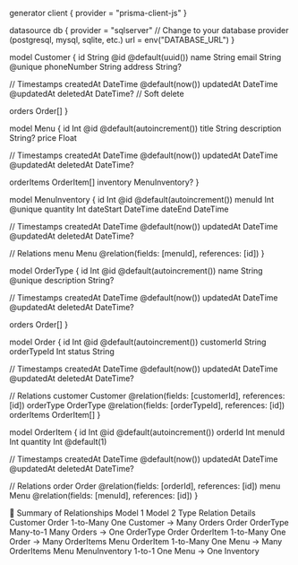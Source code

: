 generator client {
  provider = "prisma-client-js"
}

datasource db {
  provider = "sqlserver" // Change to your database provider (postgresql, mysql, sqlite, etc.)
  url      = env("DATABASE_URL")
}

model Customer {
  id          String  @id @default(uuid())
  name        String
  email       String  @unique
  phoneNumber String
  address     String?

  // Timestamps
  createdAt   DateTime @default(now())
  updatedAt   DateTime @updatedAt
  deletedAt   DateTime? // Soft delete
  
  orders      Order[]
}

model Menu {
  id          Int     @id @default(autoincrement())
  title       String
  description String?
  price       Float

  // Timestamps
  createdAt   DateTime @default(now())
  updatedAt   DateTime @updatedAt
  deletedAt   DateTime?

  orderItems  OrderItem[]
  inventory   MenuInventory?
}

model MenuInventory {
  id        Int     @id @default(autoincrement())
  menuId    Int     @unique
  quantity  Int
  dateStart DateTime
  dateEnd   DateTime

  // Timestamps
  createdAt DateTime @default(now())
  updatedAt DateTime @updatedAt
  deletedAt DateTime?

  // Relations
  menu      Menu    @relation(fields: [menuId], references: [id])
}

model OrderType {
  id          Int     @id @default(autoincrement())
  name        String  @unique
  description String?

  // Timestamps
  createdAt   DateTime @default(now())
  updatedAt   DateTime @updatedAt
  deletedAt   DateTime?

  orders      Order[]
}

model Order {
  id          Int        @id @default(autoincrement())
  customerId  String
  orderTypeId Int
  status      String

  // Timestamps
  createdAt   DateTime @default(now())
  updatedAt   DateTime @updatedAt
  deletedAt   DateTime?

  // Relations
  customer    Customer  @relation(fields: [customerId], references: [id])
  orderType   OrderType @relation(fields: [orderTypeId], references: [id])
  orderItems  OrderItem[]
}

model OrderItem {
  id       Int  @id @default(autoincrement())
  orderId  Int
  menuId   Int
  quantity Int  @default(1)

  // Timestamps
  createdAt DateTime @default(now())
  updatedAt DateTime @updatedAt
  deletedAt DateTime?

  // Relations
  order Order @relation(fields: [orderId], references: [id])
  menu  Menu  @relation(fields: [menuId], references: [id])
}


🔗 Summary of Relationships
Model 1	Model 2	Type	Relation Details
Customer	Order	1-to-Many	One Customer → Many Orders
Order	OrderType	Many-to-1	Many Orders → One OrderType
Order	OrderItem	1-to-Many	One Order → Many OrderItems
Menu	OrderItem	1-to-Many	One Menu → Many OrderItems
Menu	MenuInventory	1-to-1	One Menu → One Inventory